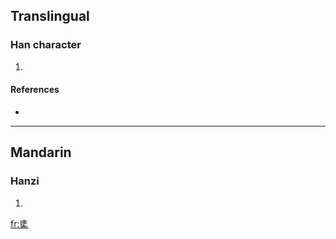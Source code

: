 ==Translingual==

===Han character===
{{Han char|rn=37|rad=大|as=07|sn=10|four=2443<sub>1</sub>|canj=土土女大 (GGVK)}}

# {{defn|Han|sort=大07}}

====References====
* {{Han ref|kx=0251.060|dkj=05897|dj=0512.030|hdz=10539.010|uh=594A|ud=22858|bh=D15A|bd=53594}}

----

==Mandarin==

===Hanzi===
{{cmn-hanzi|pin=[[xié]] ([[xie2]])|wg=hsieh<sup>2</sup>}}

# {{defn|Mandarin|sort=大07}}

[[fr:奊]]